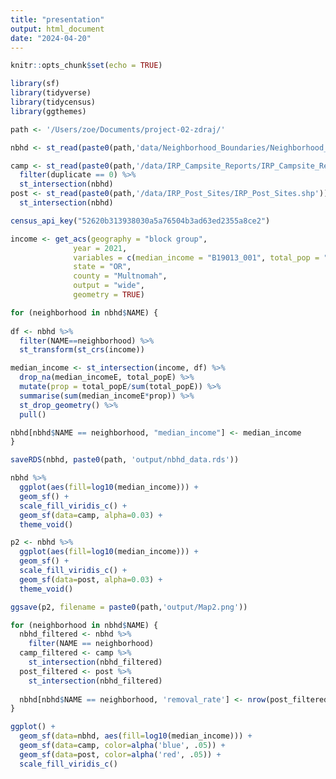 ```yaml
---
title: "presentation"
output: html_document
date: "2024-04-20"
---
```


```r
knitr::opts_chunk$set(echo = TRUE)
```

```r
library(sf)
library(tidyverse)
library(tidycensus)
library(ggthemes)
```

```r
path <- '/Users/zoe/Documents/project-02-zdraj/'

nbhd <- st_read(paste0(path,'data/Neighborhood_Boundaries/Neighborhood_Boundaries.shp'))

camp <- st_read(paste0(path,'/data/IRP_Campsite_Reports/IRP_Campsite_Reports.shp')) %>%
  filter(duplicate == 0) %>%
  st_intersection(nbhd)
post <- st_read(paste0(path,'/data/IRP_Post_Sites/IRP_Post_Sites.shp')) %>%
  st_intersection(nbhd)
```

```r
census_api_key("52620b313938030a5a76504b3ad63ed2355a8ce2")

income <- get_acs(geography = "block group", 
              year = 2021,
              variables = c(median_income = "B19013_001", total_pop = "B03002_001"), 
              state = "OR",
              county = "Multnomah",
              output = "wide",
              geometry = TRUE)
```

```r
for (neighborhood in nbhd$NAME) {
  
df <- nbhd %>%
  filter(NAME==neighborhood) %>%
  st_transform(st_crs(income))

median_income <- st_intersection(income, df) %>%
  drop_na(median_incomeE, total_popE) %>%
  mutate(prop = total_popE/sum(total_popE)) %>%
  summarise(sum(median_incomeE*prop)) %>%
  st_drop_geometry() %>%
  pull()

nbhd[nbhd$NAME == neighborhood, "median_income"] <- median_income
}

saveRDS(nbhd, paste0(path, 'output/nbhd_data.rds'))  
```

```r
nbhd %>% 
  ggplot(aes(fill=log10(median_income))) +
  geom_sf() +
  scale_fill_viridis_c() +
  geom_sf(data=camp, alpha=0.03) +
  theme_void()

p2 <- nbhd %>% 
  ggplot(aes(fill=log10(median_income))) +
  geom_sf() +
  scale_fill_viridis_c() +
  geom_sf(data=post, alpha=0.03) +
  theme_void()

ggsave(p2, filename = paste0(path,'output/Map2.png'))
```

```r

for (neighborhood in nbhd$NAME) {
  nbhd_filtered <- nbhd %>%
    filter(NAME == neighborhood)
  camp_filtered <- camp %>%
    st_intersection(nbhd_filtered)
  post_filtered <- post %>%
    st_intersection(nbhd_filtered)
 
  nbhd[nbhd$NAME == neighborhood, 'removal_rate'] <- nrow(post_filtered) / nrow(camp_filtered)
}

ggplot() +
  geom_sf(data=nbhd, aes(fill=log10(median_income))) +
  geom_sf(data=camp, color=alpha('blue', .05)) +
  geom_sf(data=post, color=alpha('red', .05)) +
  scale_fill_viridis_c()
```


